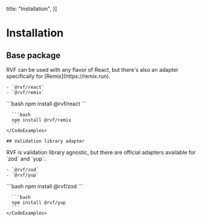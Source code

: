   title: "Installation",
}]

# Installation

## Base package

<Row>
  <Col>
    RVF can be used with any flavor of React, but there's also an adapter specifically for [Remix](https://remix.run).

    - `@rvf/react`
    - `@rvf/remix`
  </Col>

  <Col>
    <CodeExamples title="Install base package" tabs={["Vanilla React", "Remix"]}>
      ```bash
      npm install @rvf/react
      ```

      ```bash
      npm install @rvf/remix
      ```
    </CodeExamples>
  </Col>

</Row>

    ## Validation library adapter
<Row>
  <Col>
    RVF is validation library agnostic, but there are official adapters available for `zod` and `yup`.

    - `@rvf/zod`
    - `@rvf/yup`
  </Col>

  <Col>
    <CodeExamples title="Install validation adapter" tabs={["Zod", "Yup"]}>
      ```bash
      npm install @rvf/zod
      ```

      ```bash
      npm install @rvf/yup
      ```
    </CodeExamples>
  </Col>
</Row>
